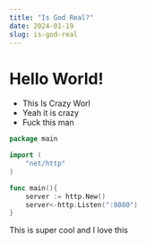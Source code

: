 ```yaml
---
title: "Is God Real?"
date: 2024-01-19
slug: is-god-real
---
```


<div class="h-[5000px]">

# Hello World!

- This Is Crazy Worl
- Yeah it is crazy
- Fuck this man

```go
package main

import (
    "net/http"
)

func main(){
    server := http.New()
    server<-http.Listen(":8080")
}
```

This is super cool and I love this

</div>
